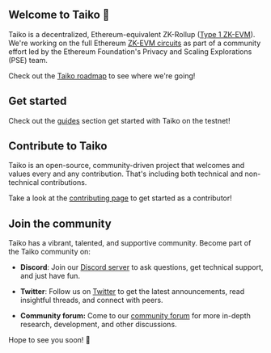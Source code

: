 ## Welcome to Taiko 🥁

Taiko is a decentralized, Ethereum-equivalent ZK-Rollup ([Type 1 ZK-EVM](https://mirror.xyz/labs.taiko.eth/w7NSKDeKfJoEy0p89I9feixKfdK-20JgWF9HZzxfeBo)). We're working on the full Ethereum [ZK-EVM circuits](https://github.com/privacy-scaling-explorations/zkevm-circuits) as part of a community effort led by the Ethereum Foundation's Privacy and Scaling Explorations (PSE) team.

Check out the [Taiko roadmap](/images/roadmaps/taiko-roadmap.png) to see where we're going!

## Get started

Check out the [guides](/docs/guides) section get started with Taiko on the testnet!

## Contribute to Taiko

Taiko is an open-source, community-driven project that welcomes and values every and any contribution. That's including both technical and non-technical contributions.

Take a look at the [contributing page](https://github.com/taikoxyz/taiko-mono/contribute) to get started as a contributor! 

## Join the community

Taiko has a vibrant, talented, and supportive community. Become part of the Taiko community on:

* **Discord**: Join our [Discord server](https://discord.gg/taikoxyz) to ask questions, get technical support, and just have fun.

* **Twitter**: Follow us on [Twitter](https://twitter.com/taikoxyz) to get the latest announcements, read insightful threads, and connect with peers.

* **Community forum:** Come to our [community forum](https://community.taiko.xyz/) for more in-depth research, development, and other discussions.

Hope to see you soon! 🫶
